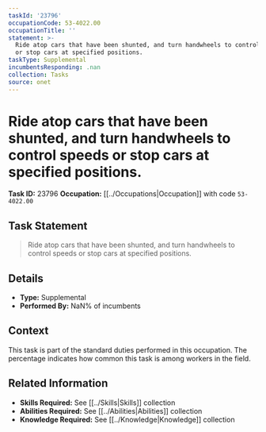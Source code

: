 ```yaml
---
taskId: '23796'
occupationCode: 53-4022.00
occupationTitle: ''
statement: >-
  Ride atop cars that have been shunted, and turn handwheels to control speeds
  or stop cars at specified positions.
taskType: Supplemental
incumbentsResponding: .nan
collection: Tasks
source: onet
---
```

# Ride atop cars that have been shunted, and turn handwheels to control speeds or stop cars at specified positions.

**Task ID:** 23796
**Occupation:** [[../Occupations|Occupation]] with code `53-4022.00`

## Task Statement

> Ride atop cars that have been shunted, and turn handwheels to control speeds or stop cars at specified positions.

## Details

- **Type:** Supplemental
- **Performed By:** NaN% of incumbents

## Context

This task is part of the standard duties performed in this occupation. The percentage indicates how common this task is among workers in the field.

## Related Information

- **Skills Required:** See [[../Skills|Skills]] collection
- **Abilities Required:** See [[../Abilities|Abilities]] collection
- **Knowledge Required:** See [[../Knowledge|Knowledge]] collection
